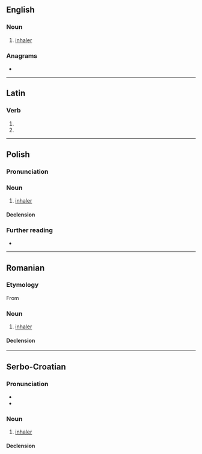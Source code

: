 {{also|inhalátor}}
==English==

===Noun===
{{en-noun}}

# [[inhaler]]

===Anagrams===
* {{anagrams|en|a=aahilnort|intrahalo}}

----

==Latin==

===Verb===
{{la-verb-form|inhālātor}}

# {{inflection of|la|inhālō||2|s|futr|pasv|impr}}
# {{inflection of|la|inhālō||3|s|futr|pasv|impr}}

----

==Polish==

===Pronunciation===
{{pl-p}}

===Noun===
{{pl-noun|g=m-in}}

# [[inhaler]]

====Declension====
{{pl-decl-noun-m-in}}

===Further reading===
* {{R:pl:PWN}}

----

==Romanian==

===Etymology===
From {{bor|ro|fr|inhalateur}}

===Noun===
{{ro-noun|n|inhalatoare}}

# [[inhaler]]

====Declension====
{{ro-noun-n}}

----

==Serbo-Croatian==

===Pronunciation===
* {{IPA|sh|/inxǎlaːtor/}}
* {{hyphenation|sh|in|ha|la|tor}}

===Noun===
{{sh-noun|g=m|head=inhàlātor}}

# [[inhaler]]

====Declension====
{{sh-decl-noun
|inhalator|inhalatori
|inhalatora|inhalatora
|inhalatoru|inhalatorima
|inhalator|inhalatore
|inhalatore|inhalatori
|inhalatoru|inhalatorima
|inhalatorom|inhalatorima
}}